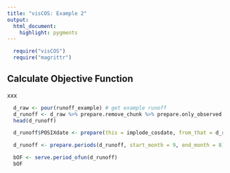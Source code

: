```yaml
---
title: "visCOS: Example 2"
output:
  html_document:
    highlight: pygments
---
```

```r
  require("visCOS")
  require("magrittr")
```

## Calculate Objective Function
xxx
```r
  d_raw <- pour(runoff_example) # get example runoff
  d_runoff <- d_raw %>% prepare.remove_chunk %>% prepare.only_observed
  head(d_runoff)
```

```r
  d_runoff$POSIXdate <- prepare(this = implode_cosdate, from_that = d_runoff)
```

```r
  d_runoff <- prepare.periods(d_runoff, start_month = 9, end_month = 8)
```

```r
  bOF <- serve.period_ofun(d_runoff)
  bOF
```

